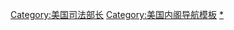 {{Navbox
|name = 美国司法部长
|title = [[美國司法部長]]
|image = [[File:Seal of the United States Department of Justice.svg|100px]]
|list1 = [[埃德蒙·伦道夫]] - [[威廉·布拉德福德]] - [[查尔斯·李]] - [[老利瓦伊·林肯]] - [[约翰·布雷肯里奇]] - [[西泽·A·罗德尼]] - [[威廉·平克尼]] - [[理查德·拉什]] - [[威廉·沃特]] - [[约翰·M·贝里恩]] - [[罗杰·B·托尼]] - [[本杰明·富兰克林·巴特勒 (1795年)|本杰明·富兰克林·巴特勒]] - [[费利克斯·格伦迪]] - [[亨利·D·吉尔平]] - [[约翰·J·克里滕登]] - [[休·S·勒加雷]] - [[约翰·纳尔逊 (1791年)|约翰·纳尔逊]] - [[约翰·Y·梅森]] - [[内森·克利福德]] - [[艾萨克·托西]] - [[雷弗迪·约翰逊]] - [[约翰·J·克里滕登]] - [[凯莱布·顾盛]] - [[杰里迈亚·S·布莱克]] - [[埃德温·M·斯坦顿]] - [[爱德华·贝茨]] - [[詹姆斯·斯皮德]] - [[亨利·斯坦伯里]] - [[威廉·M·埃瓦茨]] - [[埃比尼泽·R·霍尔]] - [[阿莫斯·T·阿克曼]] - [[乔治·亨利·威廉斯]] - [[爱德华兹·皮尔庞特]] - [[阿方索·塔夫脱]] - [[查尔斯·德文斯]] - [[韦恩·麦克维]] - [[本杰明·H·布鲁斯特]] - [[奥古斯塔斯·希尔·加兰]] - [[威廉·H·H·米勒]] - [[理查德·奥尔尼]] - [[贾德森·哈蒙]] - [[约瑟夫·麦克纳]] - [[约翰·W·格里格斯]] - [[菲兰德·C·诺克斯]] - [[威廉·亨利·穆迪]] - [[查尔斯·约瑟夫·波拿巴]] - [[乔治·W·威克沙姆]] - [[詹姆斯·克拉克·麦克雷诺兹]] - [[托马斯·瓦特·格雷戈里]] - [[亚历山大·米切尔·帕尔默]] - [[哈里·M·多尔蒂]] - [[哈伦·菲斯克·斯通|哈伦·F·斯通]] - [[约翰·G·萨金特]] - [[威廉·D·米切尔]] - [[霍默·斯蒂尔·卡明斯]] - [[弗兰克·墨菲]] - [[罗伯特·H·杰克逊]] - [[弗朗西斯·比德尔]] - [[汤姆·C·克拉克]] - [[J·霍华德·麦格拉思]] - [[詹姆斯·P·麦格雷纳里]] - [[小赫伯特·布劳内尔]] - [[威廉·P·罗杰斯]] - [[羅伯特·弗朗西斯·甘迺迪|罗伯特·F·肯尼迪]] - [[尼古拉斯·卡岑巴赫|尼古拉斯·-{zh-hans:卡岑巴赫; zh-tw:卡心白; zh-hk:卡岑巴赫;}-]] - [[拉姆齐·克拉克]] - [[约翰·N·米切尔]] - [[理查德·克兰丁斯特]] - [[埃利奥特·理查森]] - [[威廉·B·萨克斯比]] - [[爱德华·H·利瓦伊]] - [[格里芬·贝尔]] - [[本杰明·西维莱蒂]] - [[威廉·弗伦奇·史密斯]] - [[埃德温·米斯]] - [[迪克·索恩伯勒]] - [[威廉·巴尔]] - [[珍妮特·雷诺]] - [[约翰·阿什克罗夫特]] - [[阿尔韦托·冈萨雷斯]] - [[迈克尔·穆凯西]] - [[埃里克·霍尔德]] - [[洛麗泰·林奇]] - [[傑夫·塞申斯]] - [[威廉·巴尔]] - [[梅域·加蘭]]
}}
[[Category:美国司法部长]]
<noinclude>
[[Category:美国内阁导航模板‎]]
[[Category:美国司法部长|*]]
</noinclude>
